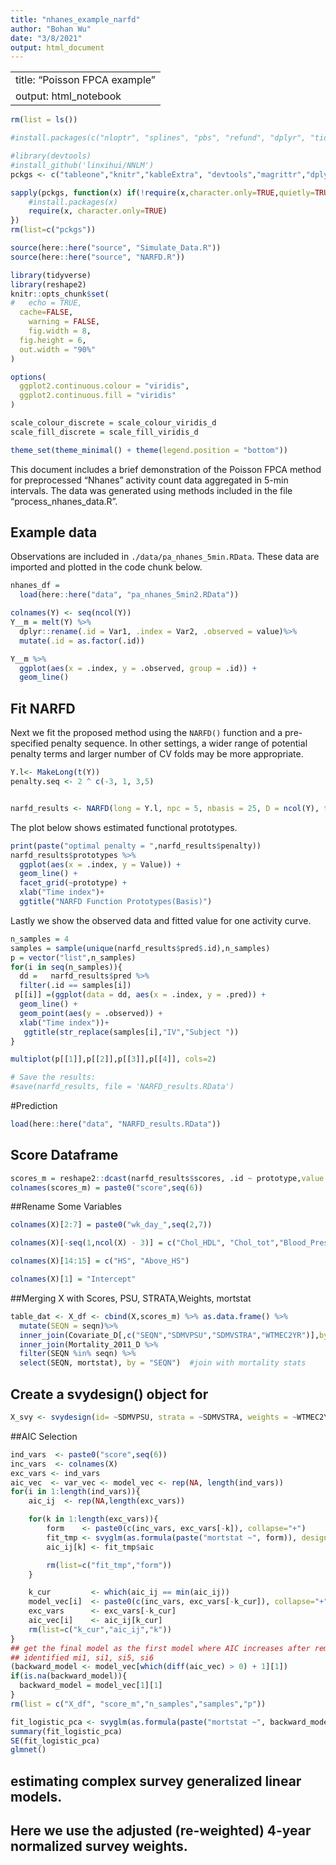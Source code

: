 ---
title: "nhanes_example_narfd"
author: "Bohan Wu"
date: "3/8/2021"
output: html_document
---

---
title: "Poisson FPCA example"
output: html_notebook
---
```{r}
rm(list = ls())
```
```{r}
#install.packages(c("nloptr", "splines", "pbs", "refund", "dplyr", "tidyr", "data.table", "glmnet", "mgcv", "tibble"))

#library(devtools)
#install_github('linxihui/NNLM')
pckgs <- c("tableone","knitr","kableExtra", "devtools","magrittr","dplyr", "survey", "mgcv","refund","rnhanesdata")

sapply(pckgs, function(x) if(!require(x,character.only=TRUE,quietly=TRUE)) {
    #install.packages(x)
    require(x, character.only=TRUE)
})
rm(list=c("pckgs"))
```
```{r setup, include=FALSE}
source(here::here("source", "Simulate_Data.R"))
source(here::here("source", "NARFD.R"))

library(tidyverse)
library(reshape2)
knitr::opts_chunk$set(
#	echo = TRUE,
  cache=FALSE,
	warning = FALSE,
	fig.width = 8, 
  fig.height = 6,
  out.width = "90%"
)

options(
  ggplot2.continuous.colour = "viridis",
  ggplot2.continuous.fill = "viridis"
)

scale_colour_discrete = scale_colour_viridis_d
scale_fill_discrete = scale_fill_viridis_d

theme_set(theme_minimal() + theme(legend.position = "bottom"))
```

This document includes a brief demonstration of the Poisson FPCA method for preprocessed "Nhanes" activity count data aggregated in 5-min intervals. The data was generated using methods included in the file "process_nhanes_data.R". 

## Example data

Observations are included in `./data/pa_nhanes_5min.RData`. These data are imported and plotted in the code chunk below.

```{r}
nhanes_df = 
  load(here::here("data", "pa_nhanes_5min2.RData"))

colnames(Y) <- seq(ncol(Y))
Y__m = melt(Y) %>% 
  dplyr::rename(.id = Var1, .index = Var2, .observed = value)%>%
  mutate(.id = as.factor(.id))

Y__m %>% 
  ggplot(aes(x = .index, y = .observed, group = .id)) +
  geom_line()
```
## Fit NARFD

Next we fit the proposed method using the `NARFD()` function and a pre-specified penalty sequence. In other settings, a wider range of potential penalty terms and larger number of CV folds may be more appropriate.

```{r}
Y.l<- MakeLong(t(Y))
penalty.seq <- 2 ^ c(-3, 1, 3,5)


narfd_results <- NARFD(long = Y.l, npc = 5, nbasis = 25, D = ncol(Y), type = "NARFD", periodic = FALSE, folds = 3, iter = 25,  penalty.seq = penalty.seq, verbose = TRUE)

```

The plot below shows estimated functional prototypes.

```{r}
print(paste("optimal penalty = ",narfd_results$penalty))
narfd_results$prototypes %>% 
  ggplot(aes(x = .index, y = Value)) + 
  geom_line() + 
  facet_grid(~prototype) + 
  xlab("Time index")+
  ggtitle("NARFD Function Prototypes(Basis)")
```

Lastly we show the observed data and fitted value for one activity curve. 

```{r}
n_samples = 4
samples = sample(unique(narfd_results$pred$.id),n_samples)
p = vector("list",n_samples)
for(i in seq(n_samples)){
  dd =   narfd_results$pred %>% 
  filter(.id == samples[i])
 p[[i]] =(ggplot(data = dd, aes(x = .index, y = .pred)) + 
  geom_line() + 
  geom_point(aes(y = .observed)) +
  xlab("Time index"))+
   ggtitle(str_replace(samples[i],"IV","Subject "))
}

multiplot(p[[1]],p[[2]],p[[3]],p[[4]], cols=2)
```

```{r}
# Save the results:
#save(narfd_results, file = 'NARFD_results.RData')

```
#Prediction
```{r}
load(here::here("data", "NARFD_results.RData"))
```
## Score Dataframe
```{r}
scores_m = reshape2::dcast(narfd_results$scores, .id ~ prototype,value.var = "Value") %>% column_to_rownames(".id")%>% apply(MARGIN = 2, FUN = scale)
colnames(scores_m) = paste0("score",seq(6))
```
##Rename Some Variables
```{r}
colnames(X)[2:7] = paste0("wk_day_",seq(2,7))

colnames(X)[-seq(1,ncol(X) - 3)] = c("Chol_HDL", "Chol_tot","Blood_Pressure")

colnames(X)[14:15] = c("HS", "Above_HS")

colnames(X)[1] = "Intercept"
```
##Merging X with Scores, PSU, STRATA,Weights, mortstat
```{r}
table_dat <- X_df <- cbind(X,scores_m) %>% as.data.frame() %>% 
  mutate(SEQN = seqn)%>%
  inner_join(Covariate_D[,c("SEQN","SDMVPSU","SDMVSTRA","WTMEC2YR")],by = "SEQN")%>% #join with PSU, STRATA, Examination Weights
  inner_join(Mortality_2011_D %>% 
  filter(SEQN %in% seqn) %>% 
  select(SEQN, mortstat), by = "SEQN")  #join with mortality stats

```
## Create a svydesign() object for
```{r}
X_svy <- svydesign(id= ~SDMVPSU, strata = ~SDMVSTRA, weights = ~WTMEC2YR, data = X_df, nest = TRUE)
```
##AIC Selection
```{r}
ind_vars  <- paste0("score",seq(6))
inc_vars  <- colnames(X)
exc_vars <- ind_vars
aic_vec  <- var_vec <- model_vec <- rep(NA, length(ind_vars))
for(i in 1:length(ind_vars)){
    aic_ij  <- rep(NA,length(exc_vars))

    for(k in 1:length(exc_vars)){
        form    <- paste0(c(inc_vars, exc_vars[-k]), collapse="+")
        fit_tmp <- svyglm(as.formula(paste("mortstat ~", form)), design=X_svy,family=binomial())
        aic_ij[k] <- fit_tmp$aic

        rm(list=c("fit_tmp","form"))
    }

    k_cur         <- which(aic_ij == min(aic_ij))
    model_vec[i]  <- paste0(c(inc_vars, exc_vars[-k_cur]), collapse="+")
    exc_vars      <- exc_vars[-k_cur]
    aic_vec[i]    <- aic_ij[k_cur]
    rm(list=c("k_cur","aic_ij","k"))
}
## get the final model as the first model where AIC increases after removing a variable
## identified mi1, si1, si5, si6
(backward_model <- model_vec[which(diff(aic_vec) > 0) + 1][1])
if(is.na(backward_model)){
  backward_model = model_vec[1][1]
}
rm(list = c("X_df", "score_m","n_samples","samples","p"))
```
```{r}
fit_logistic_pca <- svyglm(as.formula(paste("mortstat ~", backward_model)), design=X_svy,  family=binomial())
summary(fit_logistic_pca)
SE(fit_logistic_pca)
glmnet()
```

## estimating complex survey generalized linear models.
## Here we use the adjusted (re-weighted) 4-year normalized survey weights.